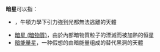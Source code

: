 '''暗星'''可以指：

*{{le|暗星 (牛頓力學)|Dark star (Newtonian mechanics)}}，牛頓力學下引力強到光都無法逃離的天體
*[[暗星_(暗物質)|暗星 (暗物質)]]，由於內部暗物質粒子的湮滅而被加熱的恒星
*[[暗能量星|暗能量星]]，一种假想的由暗能量组成的替代黑洞的天體

{{disambig|cat=二字消歧义}}